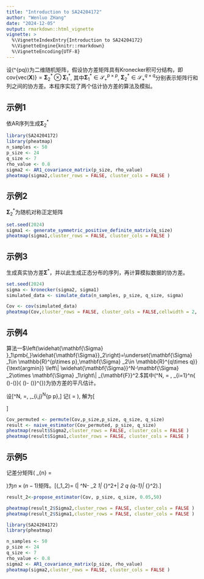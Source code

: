 ```yaml
---
title: "Introduction to SA24204172"
author: "Wenluo ZHang"
date: "2024-12-05"
output: rmarkdown::html_vignette
vignette: >
  %\VignetteIndexEntry{Introduction to SA24204172}
  %\VignetteEngine{knitr::rmarkdown}
  %\VignetteEncoding{UTF-8}
---
```


设\(\mathrm{\mathbf{X}}\in \mathbb{R}^{p\times q}\)为二维随机矩阵，假设协方差矩阵具有Kronecker积可分结构，即$\mathrm{cov\{vec(\mathbf{X})\}}=\mathbf{\Sigma}_{2}^{*} \otimes \mathbf{\Sigma}_{1}^{*}$, 其中$\mathbf{\Sigma}_{1}^{*} \in \mathcal{S}_{+}^{p\times p}$, $\mathbf{\Sigma}_{2}^{*} \in \mathcal{S}_{+}^{q\times q}$分别表示矩阵行和列之间的协方差。本程序实现了两个估计协方差的算法及模拟。

## 示例1
依AR序列生成$\mathbf{\Sigma}_{2}^{*}$
```r
library(SA24204172)
library(pheatmap)
n_samples <- 50
p_size <- 24
q_size <- 7
rho_value <- 0.8
sigma2 <- AR1_covariance_matrix(p_size, rho_value)
pheatmap(sigma2,cluster_rows = FALSE, cluster_cols = FALSE )
```

## 示例2
$\mathbf{\Sigma}_{2}^{*}$为随机对称正定矩阵
```r
set.seed(2024)
sigma1 <- generate_symmetric_positive_definite_matrix(q_size)
pheatmap(sigma1,cluster_rows = FALSE, cluster_cols = FALSE )
```

## 示例3
生成真实协方差$\mathbf{\Sigma}^{*}$，并以此生成正态分布的序列，再计算模拟数据的协方差。
```r
set.seed(2024)
sigma <- kronecker(sigma2, sigma1)
simulated_data <- simulate_data(n_samples, p_size, q_size, sigma)

Cov <- cov(simulated_data)
pheatmap(Cov,cluster_rows = FALSE, cluster_cols = FALSE,cellwidth = 2, cellheight = 2 )
```

##  示例4
算法一$\left(\widehat{\mathbf{\Sigma} }_1\pmb{,}\widehat{\mathbf{\Sigma}}_2\right)=\underset{\mathbf{\Sigma} _1\in \mathbb{R}^{p\times p},\mathbf{\Sigma} _2\in \mathbb{R}^{q\times q}}{\text{argmin}} \left\| \widehat{\mathbf{\Sigma}}^N-\mathbf{\Sigma} _2\otimes \mathbf{\Sigma} _1\right\| _{\mathbf{F}}^2.$其中\(\widehat{\mathbf{\Sigma}}^N\, = \, \frac{1}{n}\sum_{i=1}^n\left\{\mathrm{vec} (\mathbf{X_i})-\mathrm{vec}(\mathbf{\widehat{\mu }})\right\}\left\{\mathrm{vec} (\mathbf{X_i})- \mathrm{vec}(\mathbf{\widehat{\mu }})\right\}^{\top}\)为协方差的平凡估计。

设\[\widehat{\mathbf{\Sigma} }^N\, =\, \begin{pmatrix}
\mathbf{\widehat{\Sigma}}_{1,1} ^N& \cdots & \mathbf{\widehat{\Sigma}}_{1,q}^N \\
\vdots & \ddots & \vdots \\
\mathbf{\widehat{\Sigma}}_{q,1^N} & \cdots & \mathbf{\widehat{\Sigma}}_{q,q}^N
\end{pmatrix},\quad \mathbf{\widehat{\Sigma}}_{i,j}^N\in \mathbb{R}^{p \times p},\]
记\(
\widetilde{\mathbf{\Sigma}} = 
\begin{pmatrix}
\text{vec}(\mathbf{\widehat{\Sigma}}_{1,1} ^N)^{\top} \\
\text{vec}(\mathbf{\widehat{\Sigma}}_{2,1} ^N)^{\top} \\
\vdots \\
\text{vec}(\mathbf{\widehat{\Sigma}}_{q,1} ^N)^{\top}\\
\vdots \\
\text{vec}(\mathbf{\widehat{\Sigma}}_{q,q} ^N)^{\top}
\end{pmatrix}
\), 解为\[
\begin{aligned}
    \text{vec}(\widehat{\mathbf{\Sigma}_1 }) &= \sqrt{\sigma_1} \mathbf{v}_1 \\
    \text{vec}(\widehat{\mathbf{\Sigma}_2 }) &= \sqrt{\sigma_1} \mathbf{u}_1.
\end{aligned}
\]

```r
Cov_permuted <- permute(Cov,p_size,p_size, q_size, q_size)
result <- naive_estimator(Cov_permuted, p_size, q_size)
pheatmap(result$Sigma2,cluster_rows = FALSE, cluster_cols = FALSE )
pheatmap(result$Sigma1,cluster_rows = FALSE, cluster_cols = FALSE )
```

##  示例5
记差分矩阵\(
    \mathbf{D}_{n} = \begin{pmatrix}
-1 & 0 & 0 & \cdots & 0 \\
1 & -1 & 0 & \cdots & \cdots \\
0 & 1 & -1 & \cdots & 0 \\
0 & 0 & 1 & \cdots & 0 \\
\vdots & \vdots & \vdots & \ddots & \vdots \\
0 & 0 & 0 & \cdots & 1
\end{pmatrix}
\)为$n\times (n-1)$矩阵。\[\left(\widehat{\mathbf{\Sigma}}_1\pmb{,}\widehat{\mathbf{\Sigma}}_2\right)=\underset{\mathbf{\Sigma}_1,\mathbf{\Sigma}_2}{\mathbf{argmin}} \left(\left\| \widehat{\mathbf{\Sigma} }^N-\mathbf{\Sigma} _2\otimes \mathbf{\Sigma} _1\right\| _{\mathbf{F}}^2+\lambda  \left\| \mathbf{\Sigma}_2 \mathbf{D}_q \mathbf{D}_{q-1}\right\| _{\mathbf{F}}^2\right).\]
```r
result_2<-propose_estimator(Cov, p_size, q_size, 0.05,50)
```

```r
pheatmap(result_2$Sigma2,cluster_rows = FALSE, cluster_cols = FALSE )
pheatmap(result_2$Sigma1,cluster_rows = FALSE, cluster_cols = FALSE )
```

```r
library(SA24204172)
library(pheatmap)

n_samples <- 50
p_size <- 24
q_size <- 7
rho_value <- 0.8
sigma2 <- AR1_covariance_matrix(p_size, rho_value)
pheatmap(sigma2,cluster_rows = FALSE, cluster_cols = FALSE )
```

